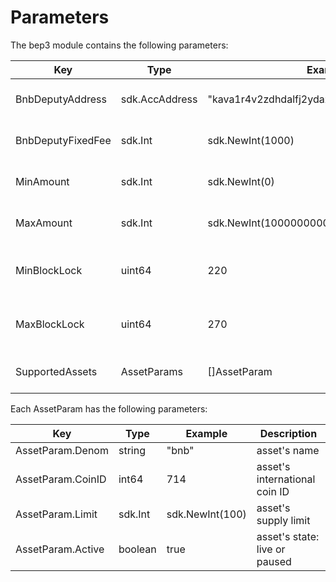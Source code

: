 

# Parameters

The bep3 module contains the following parameters:

| Key               | Type           | Example                                       | Description                |
| ----------------- | -------------- | --------------------------------------------- | -------------------------- |
| BnbDeputyAddress  | sdk.AccAddress | "kava1r4v2zdhdalfj2ydazallqvrus9fkphmglhn6u6" | deputy's Kava address      |
| BnbDeputyFixedFee | sdk.Int        | sdk.NewInt(1000)                              | deputy's fixed bnb fee     |
| MinAmount         | sdk.Int        | sdk.NewInt(0)                                 | minimum swap amount        |
| MaxAmount         | sdk.Int        | sdk.NewInt(1000000000000)                     | maximum swap amount        |
| MinBlockLock      | uint64         | 220                                           | minimum swap expire height |
| MaxBlockLock      | uint64         | 270                                           | maximum swap expire height |
| SupportedAssets   | AssetParams    | []AssetParam                                  | array of supported assets  |

Each AssetParam has the following parameters:

| Key               | Type    | Example         | Description                   |
| ----------------- | ------- | --------------- | ----------------------------- |
| AssetParam.Denom  | string  | "bnb"           | asset's name                  |
| AssetParam.CoinID | int64   | 714             | asset's international coin ID |
| AssetParam.Limit  | sdk.Int | sdk.NewInt(100) | asset's supply limit          |
| AssetParam.Active | boolean | true            | asset's state: live or paused |

